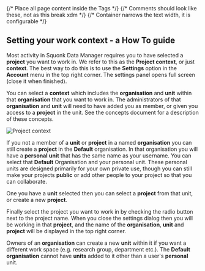 


<Head>
  <title>Setting your work context - a How To guide</title>
</Head>

<Layout>
{/* Place all page content inside the <Layout /> Tags */}
{/* Comments should look like these, not <!-- --> as this break xdm */}
{/* Container narrows the text width, it is configurable */}
<Container>

<DocsNav />

## Setting your work context - a How To guide

Most activity in Squonk Data Manager requires you to have selected a **project** you want to work in.
We refer to this as the **Project context**, or just **context**.
The best way to do this is to use the **Settings** option in the **Account** menu in the top right corner.
The settings panel opens full screen (close it when finished).

You can select a **context** which includes the **organisation** and **unit** within that **organisation** that you want to
work in. The administrators of that **organisation** and **unit** will need to have added you as member, or given you access to a
**project** in the unit. See the <InternalLink href="/docs/concepts">concepts document</InternalLink> for a description of
these concepts.

<Image src={project_context} alt="Project context" />

If you not a member of a **unit** or **project** in a named **organisation** you can still create a **project** in the **Default**
organisation. In that organisation you will have a **personal** **unit** that has the same name as your username. You can
select that **Default** Organisation and your personal unit. These personal units are designed primarily for your own
private use, though you can still make your projects **public** or add other people to your project so that you can collaborate.

One you have a **unit** selected then you can select a **project** from that unit, or create a new **project**.

Finally select the project you want to work in by checking the radio button next to the project name.
When you close the settings dialog then you will be working in that **project**, and the name of the **organisation**,
**unit** and **project** will be displayed in the top right corner.

Owners of an **organisation** can create a new **unit** within it if you want a different work space (e.g. research
group, department etc.). The **Default** **organisation** cannot have **units** added to it other than a user's
**personal** unit.



</Container>
</Layout>
